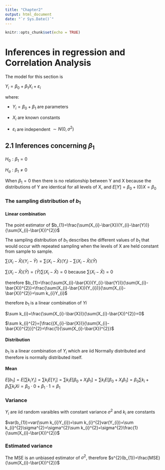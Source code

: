 ```yaml
---
title: "Chapter2"
output: html_document
date: "`r Sys.Date()`"
---
```


```r
knitr::opts_chunk$set(echo = TRUE)
```


# Inferences in regression and Correlation Analysis

The model for this section is

$Y_{i}=\beta_{0}+\beta_{1}X_{i}+\varepsilon_{i}$

where: 


* $Y_{i}=\beta_{0}+\beta_{1}$ are parameters

* $X_{i}$ are known constants

* $\varepsilon_{i}$ are independent $\sim N(0,\sigma^{2})$


## 2.1 Inferences concerning $\beta_{1}$

$H_{0}: \beta_{1}=0$

$H_{a}: \beta_{1}\ne0$

When $\beta_{1}=0$ then there is no relationship between Y and X because the distributions of Y are identical for all levels of X, and  $E[Y]=\beta_{0}+(0)X=\beta_{0}$

### The sampling distribution of $b_{1}$

#### **Linear combination**

The point estimator of $b_{1}=\frac{\sum(X_{i}-\bar{X})(Y_{i}-\bar{Y})}{\sum(X_{i}-\bar{X})^{2}}$

The sampling distribution of $b_{1}$ describes the different values of $b_{1}$ that would occur with repeated sampling when the levels of X are held constant from sample to sample.

$\sum(X_{i}-\bar{X})(Y_{i}-\bar{Y}) = \sum(X_{i}-\bar{X})(Y_{i})-\sum(X_{i}-\bar{X})(\bar{Y})$

$\sum(X_{i}-\bar{X})(\bar{Y})=(\bar{Y})\sum(X_{i}-\bar{X})=0$ because $\sum(X_{i}-\bar{X})=0$

therefore $b_{1}=\frac{\sum(X_{i}-\bar{X})(Y_{i}-\bar{Y})}{\sum(X_{i}-\bar{X})^{2}}=\frac{\sum(X_{i}-\bar{X})(Y_{i})}{\sum(X_{i}-\bar{X})^{2}}=\sum k_{i}Y_{i}$

therefore $b_{1}$ is a linear combination of $Y{i}$

$\sum k_{i}=\frac{\sum(X_{i}-\bar{X})}{\sum(X_{i}-\bar{X})^{2}}=0$

$\sum k_{i}^{2}=[\frac{(X_{i}-\bar{X})}{\sum(X_{i}-\bar{X})^{2}}]^{2}=\frac{1}{\sum(X_{i}-\bar{X})^{2}}$

#### **Distribution**

$b_{1}$ is a linear combination of $Y_{i}$ which are iid Normally distributed and therefore is normally distributed itself.

#### **Mean**

$E[b_{1}]=E[\sum k_{i}Y_{i}]=\sum k_{i}E[Y_{i}]=\sum k_{i}E[\beta_{0}+X_{i}\beta_{1}]=\sum k_{i}E[\beta_{0}+X_{i}\beta_{1}]=\beta_{0}\sum k_{i}+\beta_{1}\sum k_{i}X{i}=\beta_{0}\cdot 0+\beta_{1}\cdot 1=\beta_{1}$

### **Variance**

$Y_{i}$ are iid random varaibles with constant variance $\sigma^{2}$ and $k_{i}$ are constants

$var(b_{1})=var(\sum k_{i}Y_{i})=\sum k_{i}^{2}var(Y_{i})=\sum k_{i}^{2}\sigma^{2}=\sigma^{2}\sum k_{i}^{2}=\sigma^{2}\frac{1}{\sum(X_{i}-\bar{X})^{2}}$

### **Estimated variance**

The MSE is an unbiased estimator of $\sigma^{2}$, therefore $s^{2}(b_{1})=\frac{MSE}{\sum(X_{i}-\bar{X})^{2}}$

